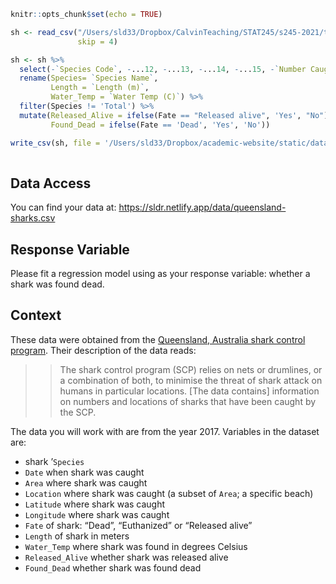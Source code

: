 

```r
knitr::opts_chunk$set(echo = TRUE)

sh <- read_csv("/Users/sld33/Dropbox/CalvinTeaching/STAT245/s245-2021/tests/test2/data/qld-shark-control-program-catch-by-species-2017.csv",
               skip = 4)

sh <- sh %>%
  select(-`Species Code`, -...12, -...13, -...14, -...15, -`Number Caught`) %>%
  rename(Species= `Species Name`,
         Length = `Length (m)`,
         Water_Temp = `Water Temp (C)`) %>%
  filter(Species != 'Total') %>%
  mutate(Released_Alive = ifelse(Fate == "Released alive", 'Yes', "No"),
         Found_Dead = ifelse(Fate == 'Dead', 'Yes', 'No'))

write_csv(sh, file = '/Users/sld33/Dropbox/academic-website/static/data/queensland-sharks.csv')
  
```

## Data Access

You can find your data at: <https://sldr.netlify.app/data/queensland-sharks.csv>

## Response Variable

Please fit a regression model using as your response variable: whether a shark was found dead.

## Context

These data were obtained from the [Queensland, Australia shark control program](https://www.data.qld.gov.au/dataset/bb4eda21-d85d-4782-803d-c67393fb2da9). Their description of the data reads:

>> The shark control program (SCP) relies on nets or drumlines, or a combination of both, to minimise the threat of shark attack on humans in particular locations. [The data contains] information on numbers and locations of sharks that have been caught by the SCP.

The data you will work with are from the year 2017. Variables in the dataset are:

- shark '`Species`
- `Date` when shark was caught
- `Area` where shark was caught
- `Location` where shark was caught (a subset of `Area`; a specific beach)
- `Latitude` where shark was caught
- `Longitude` where shark was caught
- `Fate` of shark: "Dead", "Euthanized" or "Released alive"
- `Length` of shark in meters
- `Water_Temp` where shark was found in degrees Celsius
- `Released_Alive` whether shark was released alive
- `Found_Dead` whether shark was found dead
